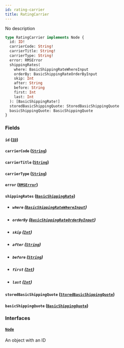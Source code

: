 ```yaml
---
id: rating-carrier
title: RatingCarrier
---
```


No description

```graphql
type RatingCarrier implements Node {
  id: ID!
  carrierCode: String!
  carrierTitle: String!
  carrierType: String!
  error: RMSError
  shippingRates(
    where: BasicShippingRateWhereInput
    orderBy: BasicShippingRateOrderByInput
    skip: Int
    after: String
    before: String
    first: Int
    last: Int
  ): [BasicShippingRate!]
  storedBasicShippingQuote: StoredBasicShippingQuote
  basicShippingQuote: BasicShippingQuote
}
```

### Fields

#### `id` ([`ID`](../rate-manager-service/scalars/id))

#### `carrierCode` ([`String`](../rate-manager-service/scalars/string))

#### `carrierTitle` ([`String`](../rate-manager-service/scalars/string))

#### `carrierType` ([`String`](../rate-manager-service/scalars/string))

#### `error` ([`RMSError`](../rate-manager-service/objects/rmserror))

#### `shippingRates` ([`BasicShippingRate`](../rate-manager-service/objects/basic-shipping-rate))

- ##### `where` ([`BasicShippingRateWhereInput`](../rate-manager-service/inputs/basic-shipping-rate-where-input))

- ##### `orderBy` ([`BasicShippingRateOrderByInput`](../rate-manager-service/enums/basic-shipping-rate-order-by-input))

- ##### `skip` ([`Int`](../rate-manager-service/scalars/int))

- ##### `after` ([`String`](../rate-manager-service/scalars/string))

- ##### `before` ([`String`](../rate-manager-service/scalars/string))

- ##### `first` ([`Int`](../rate-manager-service/scalars/int))

- ##### `last` ([`Int`](../rate-manager-service/scalars/int))

#### `storedBasicShippingQuote` ([`StoredBasicShippingQuote`](../rate-manager-service/objects/stored-basic-shipping-quote))

#### `basicShippingQuote` ([`BasicShippingQuote`](../rate-manager-service/objects/basic-shipping-quote))

### Interfaces

#### [`Node`](../rate-manager-service/interfaces/node)

An object with an ID
